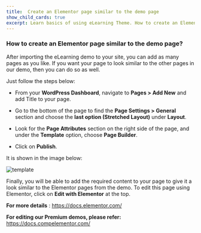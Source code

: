 ---
title:  Create an Elementor page similar to the demo page
show_child_cards: true
excerpt: Learn basics of using eLearning Theme. How to create an Elementor page similar to the demo page.
---

### How to create an Elementor page similar to the demo page? 

After importing the eLearning demo to your site, you can add as many pages as you like. If you want your page to look similar to the other pages in our demo, then you can do so as well. 

Just follow the steps below:
 
- From your **WordPress Dashboard**, navigate to **Pages > Add New** and add Title to your page. 

- Go to the bottom of the page to find the **Page Settings > General** section and choose the **last option (Stretched Layout)** under **Layout**.

- Look for the **Page Attributes** section on the right side of the page, and under the **Template** option, choose **Page Builder**.

- Click on **Publish**.

It is shown in the image below: 

![template](https://user-images.githubusercontent.com/109593521/183368234-1a8e45b0-6b7b-42cf-a1ea-5db025f82ee0.png)

Finally, you will be able to add the required content to your page to give it a look similar to the Elementor pages from the demo. To edit this page using Elementor, click on **Edit with Elementor** at the top.

**For more details** : https://docs.elementor.com/ 

**For editing our Premium demos, please refer:** https://docs.compelementor.com/ 
